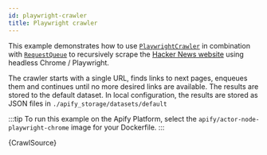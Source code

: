 ```yaml
---
id: playwright-crawler
title: Playwright crawler
---
```




This example demonstrates how to use [`PlaywrightCrawler`](../api/playwright-crawler)
in combination with [`RequestQueue`](../api/request-queue) to recursively scrape the
[Hacker News website](https://news.ycombinator.com) using headless Chrome / Playwright.

The crawler starts with a single URL, finds links to next pages,
enqueues them and continues until no more desired links are available.
The results are stored to the default dataset. In local configuration, the results are stored as
JSON files in `./apify_storage/datasets/default`

:::tip
To run this example on the Apify Platform, select the `apify/actor-node-playwright-chrome` image for your Dockerfile.
:::

<CodeBlock className="language-js">
	{CrawlSource}
</CodeBlock>
